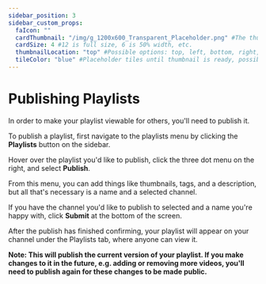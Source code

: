 ```yaml
---
sidebar_position: 3
sidebar_custom_props:
  faIcon: ""
  cardThumbnail: "/img/g_1200x600_Transparent_Placeholder.png" #The thumbnail on the category card.
  cardSize: 4 #12 is full size, 6 is 50% width, etc.
  thumbnailLocation: "top" #Possible options: top, left, bottom, right, none
  tileColor: "blue" #Placeholder tiles until thumbnail is ready, possible options: blue, cream, darkpurple, lightpurple, mauve, orange, pink, none
---
```


# Publishing Playlists

In order to make your playlist viewable for others, you'll need to publish it.

To publish a playlist, first navigate to the playlists menu by clicking the **Playlists** button on the sidebar.

Hover over the playlist you'd like to publish, click the three dot menu on the right, and select **Publish**.

From this menu, you can add things like thumbnails, tags, and a description, but all that's necessary is a name and a selected channel.

If you have the channel you'd like to publish to selected and a name you're happy with, click **Submit** at the bottom of the screen.

After the publish has finished confirming, your playlist will appear on your channel under the Playlists tab, where anyone can view it.

**Note: This will publish the current version of your playlist. If you make changes to it in the future, e.g. adding or removing more videos, you'll need to publish again for these changes to be made public.**

